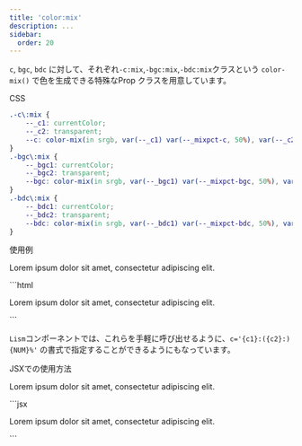 ```yaml
---
title: 'color:mix'
description: ...
sidebar: 
  order: 20
---
```


`c`, `bgc`, `bdc` に対して、それぞれ`-c:mix`,`-bgc:mix`,`-bdc:mix`クラスという `color-mix()` で色を生成できる特殊なProp クラスを用意しています。

<PreviewTitle>CSS</PreviewTitle>
```css
.-c\:mix {
	--_c1: currentColor;
	--_c2: transparent;
	--c: color-mix(in srgb, var(--_c1) var(--_mixpct-c, 50%), var(--_c2));
}
.-bgc\:mix {
	--_bgc1: currentColor;
	--_bgc2: transparent;
	--bgc: color-mix(in srgb, var(--_bgc1) var(--_mixpct-bgc, 50%), var(--_bgc2));
}
.-bdc\:mix {
	--_bdc1: currentColor;
	--_bdc2: transparent;
	--bdc: color-mix(in srgb, var(--_bdc1) var(--_mixpct-bdc, 50%), var(--_bdc2));
}
```



<Preview>
	<PreviewTitle>使用例</PreviewTitle>
	<PreviewArea resize p='30'>
		<div
			class='-bgc:mix -c:mix -p:30'
			style='--_bgc1:var(--blue);--_mixpct-bgc:10%;--_c1:var(--blue);--_c2:currentColor;--_mixpct-c:40%'
		>
			<p>Lorem ipsum dolor sit amet, consectetur adipiscing elit.</p>
		</div>
	</PreviewArea>
	<PreviewCode slot="tab" label="HTML">
		```html
		<div
			class='-bgc:mix -c:mix -p:30'
			style='--_bgc1:var(--blue);--_mixpct-bgc:10%;--_c1:var(--blue);--_c2:currentColor;--_mixpct-c:40%'
		>
			<p>Lorem ipsum dolor sit amet, consectetur adipiscing elit.</p>
		</div>
		```
	</PreviewCode>
</Preview>


`Lism`コンポーネントでは、これらを手軽に呼び出せるように、`c='{c1}:({c2}:){NUM}%'` の書式で指定することができるようにもなっています。


<Preview>
	<PreviewTitle>JSXでの使用方法</PreviewTitle>
	<PreviewArea resize p='30'>
		<Lism bgc='blue:10%' c='blue:currentColor:40%' p='30'>
			<p>Lorem ipsum dolor sit amet, consectetur adipiscing elit.</p>
		</Lism>
	</PreviewArea>
	<PreviewCode slot="tab" label="JSX">
		```jsx
		<Lism bgc='blue:10%' c='blue:currentColor:40%' p='30'>
			<p>Lorem ipsum dolor sit amet, consectetur adipiscing elit.</p>
		</Lism>
		```
	</PreviewCode>
</Preview>


